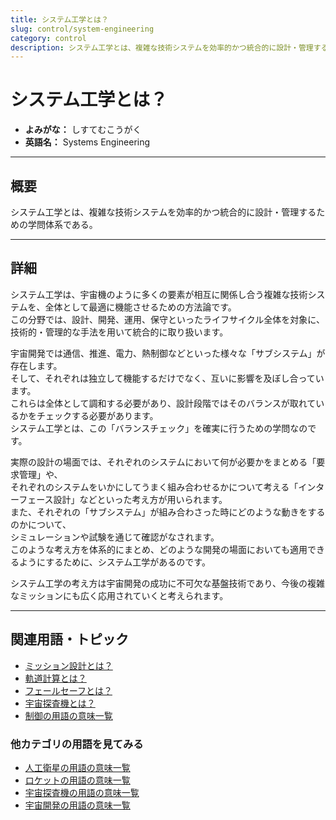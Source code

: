 ```yaml
---
title: システム工学とは？
slug: control/system-engineering
category: control
description: システム工学とは、複雑な技術システムを効率的かつ統合的に設計・管理するための学問体系である。
---
```



<Head>
  <script type="application/ld+json">
    {`{
      "@context": "https://schema.org",
      "@type": "DefinedTerm",
      "name": "システム工学とは？",
      "inDefinedTermSet": "https://www.space-portal.org",
      "termCode": "control/system-engineering",
      "description": "システム工学とは、複雑な技術システムを効率的かつ統合的に設計・管理するための学問体系である。",
      "url": "https://www.space-portal.org/docs/control/system-engineering"
    }`}
  </script>
</Head>

# システム工学とは？

- **よみがな：** しすてむこうがく  
- **英語名：** Systems Engineering  

---

## 概要

システム工学とは、複雑な技術システムを効率的かつ統合的に設計・管理するための学問体系である。

---

## 詳細

システム工学は、宇宙機のように多くの要素が相互に関係し合う複雑な技術システムを、全体として最適に機能させるための方法論です。  
この分野では、設計、開発、運用、保守といったライフサイクル全体を対象に、技術的・管理的な手法を用いて統合的に取り扱います。  

宇宙開発では通信、推進、電力、熱制御などといった様々な「サブシステム」が存在します。  
そして、それぞれは独立して機能するだけでなく、互いに影響を及ぼし合っています。  
これらは全体として調和する必要があり、設計段階ではそのバランスが取れているかをチェックする必要があります。  
システム工学とは、この「バランスチェック」を確実に行うための学問なのです。  

実際の設計の場面では、それぞれのシステムにおいて何が必要かをまとめる「要求管理」や、  
それぞれのシステムをいかにしてうまく組み合わせるかについて考える「インターフェース設計」などといった考え方が用いられます。  
また、それぞれの「サブシステム」が組み合わさった時にどのような動きをするのかについて、  
シミュレーションや試験を通じて確認がなされます。  
このような考え方を体系的にまとめ、どのような開発の場面においても適用できるようにするために、システム工学があるのです。  


システム工学の考え方は宇宙開発の成功に不可欠な基盤技術であり、今後の複雑なミッションにも広く応用されていくと考えられます。

---

## 関連用語・トピック

- [ミッション設計とは？](docs/control/mission-design)
- [軌道計算とは？](docs/orbit/operation/orbit-calculation)
- [フェールセーフとは？](docs/control/technology/fail-safe)
- [宇宙探査機とは？](docs/explorer/space-probe)
- [制御の用語の意味一覧](docs/category/control)

### 他カテゴリの用語を見てみる
- [人工衛星の用語の意味一覧](docs/category/satellite)
- [ロケットの用語の意味一覧](docs/category/rocket)
- [宇宙探査機の用語の意味一覧](docs/category/explorer)
- [宇宙開発の用語の意味一覧](docs/category/glossary)